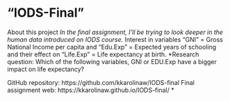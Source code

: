 

# "IODS-Final"


About this project
*In the final assignment, I'll be trying to look deeper in the human data introduced on IODS course.
*Interest in variables "GNI" = Gross National Income per capita and "Edu.Exp" = Expected years of schooling and their effect on "Life.Exp" = Life expectancy at birth.
*Research question: Which of the following variables, GNI or EDU.Exp have a bigger impact on life expectancy?

GitHub repository: https://github.com/kkarolinaw/IODS-final
Final assignment web: https://kkarolinaw.github.io/IODS-final/ *